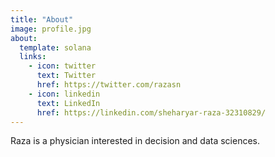```yaml
---
title: "About"
image: profile.jpg
about:
  template: solana
  links:
    - icon: twitter
      text: Twitter
      href: https://twitter.com/razasn
    - icon: linkedin
      text: LinkedIn
      href: https://linkedin.com/sheharyar-raza-32310829/
---
```


Raza is a physician interested in decision and data sciences.